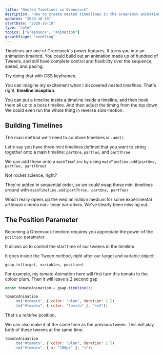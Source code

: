 ```yaml
---
title: "Nested Timelines in Greensock"
desription: "How to create nested timeslines in the Greensock animation library"
updated: "2020-10-18"
startDate: "2020-10-18"
type: "note"
topics: ["Greensock", "Animation"]
growthStage: "seedling"
---
```


<IntroParagraph>

Timelines are one of Greensock's power features. It turns you into an animation timelord. You could build out an animation made up of hundred of Tweens, and still have complete control and flexibility over the sequence, speed, and pacing.

Try doing that with CSS keyframes.

</IntroParagraph>

You can imagine my excitement when I discovered _nested timelines._ That's right, **timeline inception**.

You can put a timeline inside a timeline inside a timeline, and then hook them all up to a boss timeline. And then adjust the timing from the top down. We could even run the whole thing in reverse slow-motion.

## Building Timelines

The main method we'll need to combine timelines is `.add()`.

Let's say you have three mini timelines defined that you want to string together onto a main timeline:
`partOne`, `partTwo`, and `partThree`

We can add these onto a `mainTimeline` by using
`mainTimeline.add(partOne, partTwo, partThree)`

Not rocket science, right?

They're added in sequential order, so we could swap these mini timelines around with `mainTimeline.add(partThree, partOne, partTwo)`

Which really opens up the web animation medium for some experimental arthouse cinema non-linear narratives. We've clearly been missing out.

## The Position Parameter

Becoming a Greensock timelord requires you appreciate the power of the `position` parameter.

It allows us to control the start time of our tweens in the timeline.

It goes inside the Tween method, right after our target and variable object:

`gsap.to(target, variables, position)`

For example, my tomato Animation here will first turn this tomato to the colour plum. Then it will leave a 2 second gap

```js
const tomatoAnimation = gsap.timeline();

tomatoAnimation
    .to("#tomato", { color: "plum", duration: 1 })
    .to("#tomato", { color: "tomato" }, "+=2");
```

That's a _relative_ position.

We can also make it at the same time as the previous tween. This will play both of these tweens at the same time.

```js
tomatoAnimation
    .to("#tomato", { color: "plum", duration: 1 })
    .to("#tomato", { x: "100px" }, "<");
```
